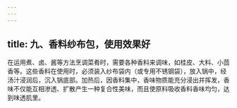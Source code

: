 ```yaml
---
---
---
```

title: 九、香料纱布包，使用效果好
---




在运用煮、卤、酱等方法烹调菜肴时，需要各种香料来调味，如桂皮、大料、小茴香等。这些香料在使用时，必须装入纱布袋内（或专用不锈钢袋），放入锅中，经汤汁浸润后，沉入锅底部。加热后，因香料集中，香味物质能充分浸出并挥发，香味不仅能互相渗透、扩散产生一种复合性美味，而且使原料吸收香料香味均匀，达到味透肌里。